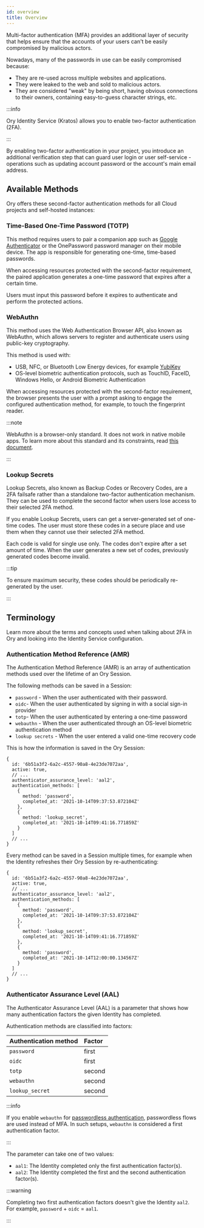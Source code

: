 ```yaml
---
id: overview
title: Overview
---
```


Multi-factor authentication (MFA) provides an additional layer of security that helps 
ensure that the accounts of your users can't be easily compromised by malicious actors. 

Nowadays, many of the passwords in use can be easily compromised because: 

- They are re-used across multiple websites and applications. 
- They were leaked to the web and sold to malicious actors. 
- They are considered "weak" by being short, having obvious connections 
to their owners, containing easy-to-guess character strings, etc. 

:::info

Ory Identity Service (Kratos) allows you to enable two-factor authentication (2FA).

:::

By enabling two-factor authentication in your project, you introduce an additional 
verification step that can guard user login or user self-service - operations such 
as updating account password or the account's main email address.

## Available Methods

Ory offers these second-factor authentication methods for all Cloud projects
and self-hosted instances: 

### Time-Based One-Time Password (TOTP)

This method requires users to pair a companion app such as [Google Authenticator](https://g.co/kgs/YgRFR5)
or the OnePassword password manager on their mobile device. The app is responsible 
for generating one-time, time-based passwords.

When accessing resources protected with the second-factor requirement, the paired 
application generates a one-time password that expires after a certain time. 

Users must input this password before it expires to authenticate and perform the protected actions. 

### WebAuthn

This method uses the Web Authentication Browser API, also known as WebAuthn, which
allows servers to register and authenticate users using public-key cryptography.

This method is used with: 

- USB, NFC, or Bluetooth Low Energy devices, for example [YubiKey](https://www.yubico.com/why-yubico/how-the-yubikey-works/)
- OS-level biometric authentication protocols, such as TouchID,
FaceID, Windows Hello, or Android Biometric Authentication

When accessing resources protected with the second-factor requirement, 
the browser presents the user with a prompt asking to engage the configured 
authentication method, for example, to touch the fingerprint reader. 

:::note

WebAuthn is a browser-only standard. It does not work in native mobile apps. To learn
more about this standard and its constraints, read [this document](./webauthn-fido-yubikey).

:::

### Lookup Secrets

Lookup Secrets, also known as Backup Codes or Recovery Codes, are a 2FA failsafe 
rather than a standalone two-factor authentication mechanism. They can be used to 
complete the second factor when users lose access to their selected 2FA method. 

If you enable Lookup Secrets, users can get a server-generated set of one-time
codes. The user must store these codes in a secure place and use them when they
cannot use their selected 2FA method. 

Each code is valid for single use only. The codes don't expire after a set amount of 
time. When the user generates a new set of codes, previously generated codes become
invalid. 

:::tip

To ensure maximum security, these codes should be periodically re-generated 
by the user. 

:::

## Terminology

Learn more about the terms and concepts used when talking about 2FA in Ory 
and looking into the Identity Service configuration.

### Authentication Method Reference (AMR)

The Authentication Method Reference (AMR) is an array of authentication methods
used over the lifetime of an Ory Session. 

The following methods can be saved in a Session: 

- `password` - When the user authenticated with their password. 
- `oidc`- When the user authenticated by signing in with a social sign-in provider
- `totp`- When the user authenticated by entering a one-time password 
- `webauthn` - When the user authenticated through an OS-level biometric authentication method
- `lookup secrets` - When the user entered a valid one-time recovery code

This is how the information is saved in the Ory Session: 

```json5 title="Sample Ory Session JSON Payload"
{
  id: '6b51a3f2-6a2c-4557-90a8-4e23de7072aa',
  active: true,
  // ...
  authenticator_assurance_level: 'aal2',
  authentication_methods: [
    {
      method: 'password',
      completed_at: '2021-10-14T09:37:53.872104Z'
    },
    {
      method: 'lookup_secret',
      completed_at: '2021-10-14T09:41:16.771859Z'
    }
  ]
  // ...
}
```

Every method can be saved in a Session multiple times, for example when the
Identity refreshes their Ory Session by re-authenticating:

```json5 title="Sample Ory Session JSON Payload"
{
  id: '6b51a3f2-6a2c-4557-90a8-4e23de7072aa',
  active: true,
  // ...
  authenticator_assurance_level: 'aal2',
  authentication_methods: [
    {
      method: 'password',
      completed_at: '2021-10-14T09:37:53.872104Z'
    },
    {
      method: 'lookup_secret',
      completed_at: '2021-10-14T09:41:16.771859Z'
    },
    {
      method: 'password',
      completed_at: '2021-10-14T12:00:00.134567Z'
    }
  ]
  // ...
}
```

### Authenticator Assurance Level (AAL)

The Authenticator Assurance Level (AAL) is a parameter that shows how many authentication
factors the given Identity has completed. 

Authentication methods are classified into factors:

|  Authentication method 	|  Factor 	|
|:---	|:---	|
|  `password` 	|  first	|
|  `oidc`	|  first 	|
|  `totp` | second |
|  `webauthn` | second |
| `lookup_secret` | second |

:::info

If you enable `webauthn` for [passwordless authentication](../passwordless/webauthn), passwordless flows 
are used instead of MFA. In such setups, `webauthn` is considered a first authentication factor. 

:::

The parameter can take one of two values:

  - `aal1`: The Identity completed only the first authentication factor(s).
  - `aal2`: The Identity completed the first and the second authentication factor(s).

:::warning

Completing two first authentication factors doesn't give the Identity `aal2`. 
For example, `password` + `oidc` = `aal1`.

:::
